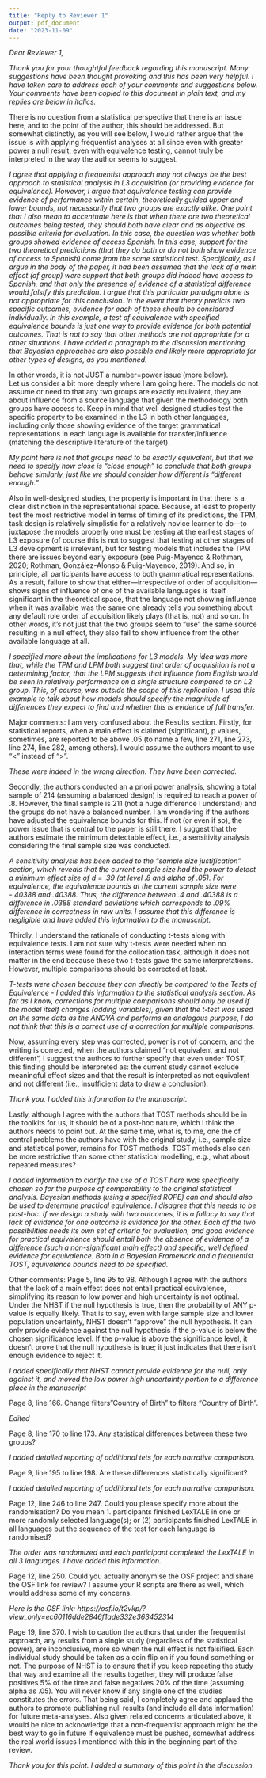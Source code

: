 ```yaml
---
title: "Reply to Reviewer 1"
output: pdf_document
date: "2023-11-09"
---
```


*Dear Reviewer 1,* 

*Thank you for your thoughtful feedback regarding this manuscript. Many suggestions have been thought provoking and this has been very helpful. I have taken care to address each of your comments and suggestions below. Your comments have been copied to this document in plain text, and my replies are below in italics.*

There is no question from a statistical perspective that there is an issue here, and to the point of the author, this should be addressed.  But somewhat distinctly, as you will see below, I would rather argue that the issue is with applying frequentist analyses at all since even with greater power a null result, even with equivalence testing, cannot truly be interpreted in the way the author seems to suggest.

*I agree that applying a frequentist approach may not always be the best approach to statistical analysis in L3 acquisition (or providing evidence for equivalence). However, I argue that equivalence testing can provide evidence of performance within certain, theoretically guided upper and lower bounds, not necessarily that two groups are exactly alike. One point that I also mean to accentuate here is that when there are two theoretical outcomes being tested, they should both have clear and as objective as possible criteria for evaluation. In this case, the question was whether both groups showed evidence of access Spanish. In this case, support for the two theoretical predictions (that they do both or do not both show evidence of access to Spanish) come from the same statistical test. Specifically, as I argue in the body of the paper, it had been assumed that the lack of a main effect (of group) were support that both groups did indeed have access to Spanish, and that only the presence of evidence of a statistical difference would falsify this prediction. I argue that this particular paradigm alone is not appropriate for this conclusion. In the event that theory predicts two specific outcomes, evidence for each of these should be considered individually. In this example, a test of equivalence with specified equivalence bounds is just one way to provide evidence for both potential outcomes. That is not to say that other methods are not appropriate for a other situations. I have added a paragraph to the discussion mentioning that Bayesian approaches are also possible and likely more appropriate for other types of designs, as you mentioned.* 

In other words, it is not JUST a number=power issue (more below).  
Let us consider a bit more deeply where I am going here.  The models do not assume or need to that any two groups are exactly equivalent, they are about influence from a source language that given the methodology both groups have access to. Keep in mind that well designed studies test the specific property to be examined in the L3 in both other languages, including only those showing evidence of the target grammatical representations in each language is available for transfer/influence (matching the descriptive literature of the target).  

*My point here is not that groups need to be exactly equivalent, but that we need to specify how close is "close enough" to conclude that both groups behave similarly, just like we should consider how different is "different enough."*


Also in well-designed studies, the property is important in that there is a clear distinction in the representational space. Because, at least to properly test the most restrictive model in terms of timing of its predictions, the TPM, task design is relatively simplistic for a relatively novice learner to do—to juxtapose the models properly one must be testing at the earliest stages of L3 exposure (of course this is not to suggest that testing at other stages of L3 development is irrelevant, but for testing models that includes the TPM there are issues beyond early exposure (see Puig-Mayenco & Rothman, 2020; Rothman, González-Alonso & Puig-Mayenco, 2019). And so, in principle, all participants have access to both grammatical representations. As a result, failure to show that either—irrespective of order of acquisition—shows signs of influence of one of the available languages is itself significant in the theoretical space, that the language not showing influence when it was available was the same one already tells you something about any default role order of acquisition likely plays (that is, not) and so on. In other words, it’s not just that the two groups seem to “use” the same source resulting in a null effect, they also fail to show influence from the other available language at all. 

*I specified more about the implications for L3 models. My idea was more that, while the TPM and LPM both suggest that order of acquisition is not a determining factor, that the LPM suggests that influence from English would be seen in relatively performance on a single structure compared to an L2 group. This, of course, was outside the scope of this replication. I used this example to talk about how models should specify the magnitude of differences they expect to find and whether this is evidence of full transfer.*

Major comments:
I am very confused about the Results section. Firstly, for statistical reports, when a main effect is claimed (significant), p values, sometimes, are reported to be above .05 (to name a few, line 271, line 273, line 274, line 282, among others). I would assume the authors meant to use “<” instead of “>”.

*These were indeed in the wrong direction. They have been corrected.*

Secondly, the authors conducted an a priori power analysis, showing a total sample of 214 (assuming a balanced design) is required to reach a power of .8. However, the final sample is 211 (not a huge difference I understand) and the groups do not have a balanced number. I am wondering if the authors have adjusted the equivalence bounds for this. If not (or even if so), the power issue that is central to the paper is still there. I suggest that the authors estimate the minimum detectable effect, i.e., a sensitivity analysis considering the final sample size was conducted.

*A sensitivity analysis has been added to the "sample size justification" section, which reveals that the current sample size had the power to detect a minimum effect size of d = .39 (at level .8 and alpha of .05). For equivalence, the equivalence bounds at the current sample size were -.40388 and .40388. Thus, the difference between .4 and .40388 is a difference in .0388 standard deviations which corresponds to .09% difference in correctness in raw units. I assume that this difference is negligible and have added this information to the manuscript.*

Thirdly, I understand the rationale of conducting t-tests along with equivalence tests. I am not sure why t-tests were needed when no interaction terms were found for the collocation task, although it does not matter in the end because these two t-tests gave the same interpretations. However, multiple comparisons should be corrected at least.

*T-tests were chosen because they can directly be compared to the Tests of Equivalence - I added this information to the statistical analysis section.* 
*As far as I know, corrections for multiple comparisons should only be used if the model itself changes (adding variables), given that the t-test was used on the same data as the ANOVA and performs an analogous purpose, I do not think that this is a correct use of a correction for multiple comparisons.*

Now, assuming every step was corrected, power is not of concern, and the writing is corrected, when the authors claimed “not equivalent and not different”, I suggest the authors to further specify that even under TOST, this finding should be interpreted as: the current study cannot exclude meaningful effect sizes and that the result is interpreted as not equivalent and not different (i.e., insufficient data to draw a conclusion).

*Thank you, I added this information to the manuscript.*

Lastly, although I agree with the authors that TOST methods should be in the toolkits for us, it should be of a post-hoc nature, which I think the authors needs to point out. At the same time, what is, to me, one the of central problems the authors have with the original study, i.e., sample size and statistical power, remains for TOST methods. TOST methods also can be more restrictive than some other statistical modelling, e.g., what about repeated measures?

*I added information to clarify: the use of a TOST here was specifically chosen so for the purpose of comparability to the original statistical analysis. Bayesian methods (using a specified ROPE) can and should also be used to determine practical equivalence. I disagree that this needs to be post-hoc. If we design a study with two outcomes, it is a fallacy to say that lack of evidence for one outcome is evidence for the other. Each of the two possibilities needs its own set of criteria for evaluation, and good evidence for practical equivalence should entail both the absence of evidence of a difference (such a non-significant main effect) and specific, well defined evidence for equivalence. Both in a Bayesian Framework and a frequentist TOST, equivalence bounds need to be specified.*

Other comments:
Page 5, line 95 to 98. Although I agree with the authors that the lack of a main effect does not entail practical equivalence, simplifying its reason to low power and high uncertainty is not optimal. Under the NHST if the null hypothesis is true, then the probability of ANY p-value is equally likely. That is to say, even with large sample size and lower population uncertainty, NHST doesn't "approve" the null hypothesis. It can only provide evidence against the null hypothesis if the p-value is below the chosen significance level. If the p-value is above the significance level, it doesn't prove that the null hypothesis is true; it just indicates that there isn't enough evidence to reject it.

*I added specifically that NHST cannot provide evidence for the null, only against it, and moved the low power high uncertainty portion to a difference place in the manuscript*

Page 8, line 166. Change filters”Country of Birth” to filters “Country of Birth”. 

*Edited* 

Page 8, line 170 to line 173. Any statistical differences between these two groups? 

*I added detailed reporting of additional tets for each narrative comparison.*

Page 9, line 195 to line 198. Are these differences statistically significant?

*I added detailed reporting of additional tets for each narrative comparison.*

Page 12, line 246 to line 247. Could you please specify more about the randomisation? Do you mean 1. participants finished LexTALE in one or more randomly selected language(s); or (2) participants finished LexTALE in all languages but the sequence of the test for each language is randomised?

*The order was randomized and each participant completed the LexTALE in all 3 languages. I have added this information.*

Page 12, line 250. Could you actually anonymise the OSF project and share the OSF link for review? I assume your R scripts are there as well, which would address some of my concerns.

*Here is the OSF link: https://osf.io/t2vkp/?view_only=ec60116dde2846f1ade332e363452314*

Page 19, line 370. I wish to caution the authors that under the frequentist approach, any results from a single study (regardless of the statistical power), are inconclusive, more so when the null effect is not falsified. Each individual study should be taken as a coin flip on if you found something or not. The purpose of NHST is to ensure that if you keep repeating the study that way and examine all the results together, they will produce false positives 5% of the time and false negatives 20% of the time (assuming alpha as .05). You will never know if any single one of the studies constitutes the errors. That being said, I completely agree and applaud the authors to promote publishing null results (and include all data information) for future meta-analyses.  Also given related concerns articulated above, it would be nice to acknowledge that a non-frequentist approach might be the best way to go in future if equivalence must be pushed, somewhat address the real world issues I mentioned with this in the beginning part of the review.

*Thank you for this point. I added a summary of this point in the discussion.*